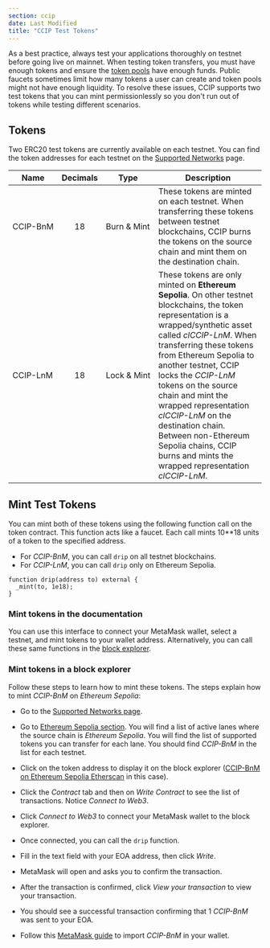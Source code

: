 ```yaml
---
section: ccip
date: Last Modified
title: "CCIP Test Tokens"
---
```



As a best practice, always test your applications thoroughly on testnet before going live on mainnet. When testing token transfers, you must have enough tokens and ensure the [token pools](/ccip/architecture#token-pools) have enough funds. Public faucets sometimes limit how many tokens a user can create and token pools might not have enough liquidity. To resolve these issues, CCIP supports two test tokens that you can mint permissionlessly so you don't run out of tokens while testing different scenarios.

## Tokens

Two ERC20 test tokens are currently available on each testnet. You can find the token addresses for each testnet on the [Supported Networks](/ccip/supported-networks) page.

| Name                                             | Decimals                                  | Type                                                | Description                                                                                                                                                                                                                                                                                                                                                                                                                                                                |
| ------------------------------------------------ | ----------------------------------------- | --------------------------------------------------- | -------------------------------------------------------------------------------------------------------------------------------------------------------------------------------------------------------------------------------------------------------------------------------------------------------------------------------------------------------------------------------------------------------------------------------------------------------------------------- |
| <div style="white-space: nowrap;">CCIP-BnM</div> | <div style="text-align: center;">18</div> | <div style="white-space: nowrap;">Burn & Mint</div> | These tokens are minted on each testnet. When transferring these tokens between testnet blockchains, CCIP burns the tokens on the source chain and mint them on the destination chain.                                                                                                                                                                                                                                                                                     |
| <div style="white-space: nowrap;">CCIP-LnM</div> | <div style="text-align: center;">18</div> | <div style="white-space: nowrap;">Lock & Mint</div> | These tokens are only minted on **Ethereum Sepolia**. On other testnet blockchains, the token representation is a wrapped/synthetic asset called _clCCIP-LnM_. When transferring these tokens from Ethereum Sepolia to another testnet, CCIP locks the _CCIP-LnM_ tokens on the source chain and mint the wrapped representation _clCCIP-LnM_ on the destination chain. Between non-Ethereum Sepolia chains, CCIP burns and mints the wrapped representation _clCCIP-LnM_. |

## Mint Test Tokens

You can mint both of these tokens using the following function call on the token contract. This function acts like a faucet. Each call mints 10\*\*18 units of a token to the specified address.

- For _CCIP-BnM_, you can call `drip` on all testnet blockchains.
- For _CCIP-LnM_, you can call `drip` only on Ethereum Sepolia.

```solidity
function drip(address to) external {
  _mint(to, 1e18);
}
```

### Mint tokens in the documentation

You can use this interface to connect your MetaMask wallet, select a testnet, and mint tokens to your wallet address. Alternatively, you can call these same functions in the [block explorer](#mint-tokens-in-a-block-explorer).

<MintTokenButton client:visible />

### Mint tokens in a block explorer

Follow these steps to learn how to mint these tokens. The steps explain how to mint _CCIP-BnM_ on _Ethereum Sepolia_:

- Go to the [Supported Networks page](/ccip/supported-networks).
- Go to [Ethereum Sepolia section](/ccip/supported-networks#ethereum-sepolia). You will find a list of active lanes where the source chain is _Ethereum Sepolia_. You will find the list of supported tokens you can transfer for each lane. You should find _CCIP-BnM_ in the list for each testnet.
- Click on the token address to display it on the block explorer ([CCIP-BnM on Ethereum Sepolia Etherscan](https://sepolia.etherscan.io/address/0xFd57b4ddBf88a4e07fF4e34C487b99af2Fe82a05) in this case).

  <ClickToZoom src="/images/ccip/test-tokens/token-etherscan.jpg" alt="Chainlink CCIP Test token etherscan" />

- Click the _Contract_ tab and then on _Write Contract_ to see the list of transactions. Notice _Connect to Web3_.

  <ClickToZoom
    src="/images/ccip/test-tokens/token-etherscan-connect-to-web3.jpg"
    alt="Chainlink CCIP Test token etherscan connect to web3."
  />

- Click _Connect to Web3_ to connect your MetaMask wallet to the block explorer.
- Once connected, you can call the `drip` function.

  <ClickToZoom
    src="/images/ccip/test-tokens/token-etherscan-connected-to-web3.jpg"
    alt="Chainlink CCIP Test token etherscan connected to web3."
  />

- Fill in the text field with your EOA address, then click _Write_.
- MetaMask will open and asks you to confirm the transaction.
- After the transaction is confirmed, click _View your transaction_ to view your transaction.

  <ClickToZoom
    src="/images/ccip/test-tokens/token-etherscan-view-transaction.jpg"
    alt="Chainlink CCIP Test token etherscan view your transaction."
  />

- You should see a successful transaction confirming that 1 _CCIP-BnM_ was sent to your EOA.

  <ClickToZoom
    src="/images/ccip/test-tokens/token-etherscan-token-minted.jpg"
    alt="Chainlink CCIP Test token etherscan minted."
  />

- Follow this [MetaMask guide](https://support.metamask.io/hc/en-us/articles/360015489031#h_01FWH492CHY60HWPC28RW0872H) to import _CCIP-BnM_ in your wallet.
